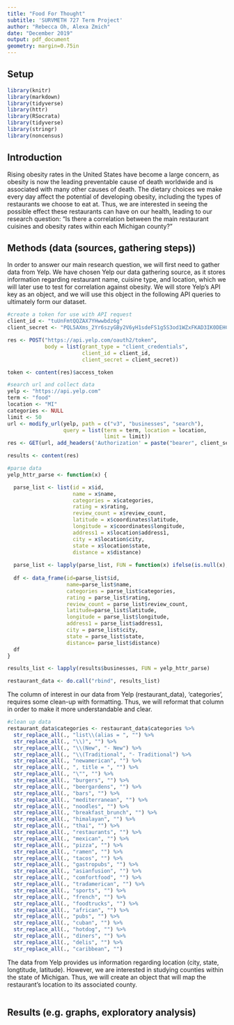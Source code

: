 ```yaml
---
title: "Food For Thought"
subtitle: 'SURVMETH 727 Term Project'
author: "Rebecca Oh, Alexa Zmich"
date: "December 2019"
output: pdf_document
geometry: margin=0.75in
---
```


## Setup
```r
library(knitr)
library(markdown)
library(tidyverse)
library(httr)
library(RSocrata)
library(tidyverse)
library(stringr)
library(noncensus)
```

## Introduction

Rising obesity rates in the United States have become a large concern, as obesity is now the leading preventable cause of death worldwide and is associated with many other causes of death. The dietary choices we make every day affect the potential of developing obesity, including the types of restaurants we choose to eat at. Thus, we are interested in seeing the possible effect these restaurants can have on our health, leading to our research question: “Is there a correlation between the main restaurant cuisines and obesity rates within each Michigan county?”

## Methods (data (sources, gathering steps))

In order to answer our main research question, we will first need to gather data from Yelp. We have chosen Yelp our data gathering source, as it stores information regarding restaurant name, cuisine type, and location, which we will later use to test for correlation against obesity. We will store Yelp's API key as an object, and we will use this object in the following API queries to ultimately form our dataset.

```r
#create a token for use with API request
client_id <- "tuUnFmtQQZAX7YHwwbdz6g"
client_secret <- "PQL5AXms_2Yr6szyGBy2V6yH1sdeFS1g5S3od1WZxFKAD3IK0DEHC0mt1B8atTzO5mspVGcqxvA9gbAb_3u3_u07umTpSr0_YTdcTH9B4sP1UEXrvn713CzqPhzTXXYx"

res <- POST("https://api.yelp.com/oauth2/token",
            body = list(grant_type = "client_credentials",
                        client_id = client_id,
                        client_secret = client_secret))

token <- content(res)$access_token

#search url and collect data
yelp <- "https://api.yelp.com"
term <- "food"
location <- "MI"
categories <- NULL
limit <- 50
url <- modify_url(yelp, path = c("v3", "businesses", "search"),
                  query = list(term = term, location = location,
                               limit = limit))
res <- GET(url, add_headers('Authorization' = paste("bearer", client_secret)))

results <- content(res)

#parse data
yelp_httr_parse <- function(x) {

  parse_list <- list(id = x$id, 
                     name = x$name, 
                     categories = x$categories, 
                     rating = x$rating, 
                     review_count = x$review_count, 
                     latitude = x$coordinates$latitude, 
                     longitude = x$coordinates$longitude, 
                     address1 = x$location$address1, 
                     city = x$location$city, 
                     state = x$location$state, 
                     distance = x$distance)
  
  parse_list <- lapply(parse_list, FUN = function(x) ifelse(is.null(x), "", x))
  
  df <- data_frame(id=parse_list$id,
                   name=parse_list$name, 
                   categories = parse_list$categories, 
                   rating = parse_list$rating, 
                   review_count = parse_list$review_count, 
                   latitude=parse_list$latitude, 
                   longitude = parse_list$longitude, 
                   address1 = parse_list$address1, 
                   city = parse_list$city, 
                   state = parse_list$state, 
                   distance= parse_list$distance)
  df
}

results_list <- lapply(results$businesses, FUN = yelp_httr_parse)

restaurant_data <- do.call("rbind", results_list)
```

The column of interest in our data from Yelp (restaurant_data), 'categories', requires some clean-up with formatting. Thus, we will reformat that column in order to make it more understandable and clear.

```r
#clean up data
restaurant_data$categories <- restaurant_data$categories %>%
  str_replace_all(., "list\\(alias = ", "") %>%
  str_replace_all(., "\\)", "") %>%
  str_replace_all(., "\\(New", "- New") %>%
  str_replace_all(., "\\(Traditional", "- Traditional") %>%
  str_replace_all(., "newamerican", "") %>%
  str_replace_all(., ", title = ", "") %>%
  str_replace_all(., "\"", "") %>%
  str_replace_all(., "burgers", "") %>%
  str_replace_all(., "beergardens", "") %>%
  str_replace_all(., "bars", "") %>%
  str_replace_all(., "mediterranean", "") %>%
  str_replace_all(., "noodles", "") %>%
  str_replace_all(., "breakfast_brunch", "") %>%
  str_replace_all(., "himalayan", "") %>%
  str_replace_all(., "thai", "") %>%
  str_replace_all(., "restaurants", "") %>%
  str_replace_all(., "mexican", "") %>%
  str_replace_all(., "pizza", "") %>%
  str_replace_all(., "ramen", "") %>%
  str_replace_all(., "tacos", "") %>%
  str_replace_all(., "gastropubs", "") %>%
  str_replace_all(., "asianfusion", "") %>%
  str_replace_all(., "comfortfood", "") %>%
  str_replace_all(., "tradamerican", "") %>%
  str_replace_all(., "sports", "") %>%
  str_replace_all(., "french", "") %>%
  str_replace_all(., "foodtrucks", "") %>%
  str_replace_all(., "african", "") %>%
  str_replace_all(., "pubs", "") %>%
  str_replace_all(., "cuban", "") %>%
  str_replace_all(., "hotdog", "") %>%
  str_replace_all(., "diners", "") %>%
  str_replace_all(., "delis", "") %>%
  str_replace_all(., "caribbean", "")
```

The data from Yelp provides us information regarding location (city, state, longtitude, latitude). However, we are interested in studying counties within the state of Michigan. Thus, we will create an object that will map the restaurant's location to its associated county.

```r

```


## Results (e.g.  graphs, exploratory analysis)